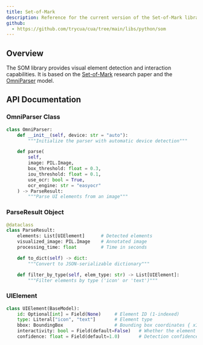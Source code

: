 ```yaml
---
title: Set-of-Mark
description: Reference for the current version of the Set-of-Mark library.
github:
  - https://github.com/trycua/cua/tree/main/libs/python/som
---
```


## Overview

The SOM library provides visual element detection and interaction capabilities. It is based on the [Set-of-Mark](https://arxiv.org/abs/2310.11441) research paper and the [OmniParser](https://github.com/microsoft/OmniParser) model.

## API Documentation

### OmniParser Class

```python
class OmniParser:
    def __init__(self, device: str = "auto"):
        """Initialize the parser with automatic device detection"""

    def parse(
        self,
        image: PIL.Image,
        box_threshold: float = 0.3,
        iou_threshold: float = 0.1,
        use_ocr: bool = True,
        ocr_engine: str = "easyocr"
    ) -> ParseResult:
        """Parse UI elements from an image"""
```

### ParseResult Object

```python
@dataclass
class ParseResult:
    elements: List[UIElement]      # Detected elements
    visualized_image: PIL.Image    # Annotated image
    processing_time: float         # Time in seconds

    def to_dict(self) -> dict:
        """Convert to JSON-serializable dictionary"""

    def filter_by_type(self, elem_type: str) -> List[UIElement]:
        """Filter elements by type ('icon' or 'text')"""
```

### UIElement
```python
class UIElement(BaseModel):
    id: Optional[int] = Field(None)     # Element ID (1-indexed)
    type: Literal["icon", "text"]       # Element type
    bbox: BoundingBox                   # Bounding box coordinates { x1, y1, x2, y2 }
    interactivity: bool = Field(default=False)   # Whether the element is interactive
    confidence: float = Field(default=1.0)       # Detection confidence
```